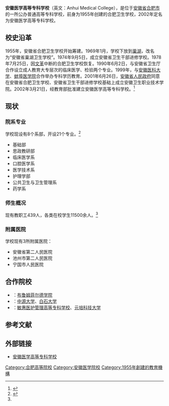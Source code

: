 {{Infobox university
|name              = 安徽医学高等专科学校
|EnglishName       = Anhui Medical College
|native_name       = 
|image             = [[File:Anhui_Medical_College.png|280px]]
|caption           = 
|latin_name        = 
|motto             = 厚德精医 博学笃行
|zhmotto           = 
|established       = 1955年
|closed            = 
|re-established    = 
|anniversary       = 
|type              = [[公立大学|公立大学]]
|religious         = 
|endowment         = 
|officer_in_charge = 
|chairman_label    = 
|chairman          = 
|secretary         = [[牛丽娟|牛丽娟]]
|chancellor        = 
|president         = 
|vice-president    = [[王劲松|王劲松]]、[[王润霞|王润霞]]、[[曹元应|曹元应]]
|superintendent    = 
|provost           = 
|vice_chancellor   = 
|principal         = 
|dean              = 
|director          = 
|head_label        = 党委副书记
|head              = [[刘东义|刘东义]]
|faculty           = 439人
|staff             = 
|students          = 11500余人
|undergrad         = 
|postgrad          = 
|doctoral          = 
|国防生            = 
|other             = 
|address           = {{PRC}}[[安徽省|安徽省]][[合肥市|合肥市]]芙蓉路632号（芙蓉路校区）<br />芜湖路387号（芜湖路校区）
|country           = 
|state             = 
|province          = 
|city              = 
|color             = 
|campus            = 
|area              = 
|covered_area      = 
|former_names      = 
|free_label        = 
|free              = 
|colors            = 
|nickname          = 
|mascot            = 
|magazine          = 
|athlete           = 
|conference        = 
|books             = 
|legal_person      = 
|affiliations      = [[安徽省卫生和计划生育委员会|安徽省卫生和计划生育委员会]]
|zip               = 230601
|telephone         = {{Tel|86|551|62860000}}
|fax               = {{Tel|86|551|63818254}}
|website           = http://www.ahyz.cn/
|logo              = 
|footnotes         = 
}}
{{primarysources}}
'''安徽医学高等专科学校'''（英文：Anhui Medical College），是位于[[安徽省|安徽省]][[合肥市|合肥市]]的一所公办普通高等专科学校，前身为1955年创建的合肥卫生学校，2002年定名为安徽医学高等专科学校。

== 校史沿革 ==
1955年，安徽省合肥卫生学校开始筹建。1969年1月，学校下放到[[巢湖|巢湖]]，改名为“安徽省巢湖卫生学校”。1974年9月5日，成立安徽省卫生干部进修学校。1978年7月25日，因[[文革|文革]]中断的合肥卫生学校恢复。1990年6月2日，与安徽省卫生厅合作设立成人教育大专层次的临床医学、检验两个专业。1999年，与[[安徽医科大学|安徽医科大学]]、[[蚌埠医学院|蚌埠医学院]]合作举办专科学历教育。2001年6月26日，[[安徽省人民政府|安徽省人民政府]]同意在安徽省合肥卫生学校、安徽省卫生干部进修学校基础上成立安徽卫生职业技术学院。2002年3月21日，经教育部批准建立安徽医学高等专科学校。<ref>{{cite web|url=http://www.ahyz.cn/xxgk/lsyg.htm|title=历史沿革|publisher=安徽医学高等专科学校|accessdate=2018-07-23|archive-date=2019-01-02|archive-url=https://web.archive.org/web/20190102120428/http://www.ahyz.cn/xxgk/lsyg.htm|dead-url=no}}</ref>

== 现状 ==
=== 院系专业 ===
学校现设有8个系部，开设21个专业。<ref name=jj>{{cite web|url=http://www.ahyz.cn/xxgk/xxjj.htm|title=学校简介|publisher=安徽医学高等专科学校|accessdate=2018-07-23|archive-date=2020-01-15|archive-url=https://web.archive.org/web/20200115215956/http://www.ahyz.cn/xxgk/xxjj.htm|dead-url=no}}</ref>
*基础部
*思政教研部
*临床医学系
*口腔医学系
*医学技术系
*护理学部
*公共卫生与卫生管理系
*药学系

=== 师生概况 ===
现有教职工439人，各类在校学生11500余人。<ref name=jj/>

=== 附属医院 ===
学校现有3所附属医院：
*安徽省第二人民医院
*池州市第二人民医院
*宁国市人民医院

== 合作院校 ==
*'''{{USA}}'''：[[布鲁姆菲尔德学院|布鲁姆菲尔德学院]]
*'''{{KOR}}'''：[[中源大学|中源大学]]、[[白石大学|白石大学]]
*'''{{ROC}}'''：[[敏惠医护管理高等专科学校|敏惠医护管理高等专科学校]]、[[元培科技大学|元培科技大学]]

== 参考文献 ==
{{Reflist}}

== 外部链接 ==
* [http://www.ahyz.cn/ 安徽医学高等专科学校] {{Wayback|url=http://www.ahyz.cn/ |date=20200424010735 }}

{{安徽高等院校|nocat}}
[[Category:合肥高等院校|Category:合肥高等院校]]
[[Category:安徽医学院校|Category:安徽医学院校]]
[[Category:1955年創建的教育機構|Category:1955年創建的教育機構]]